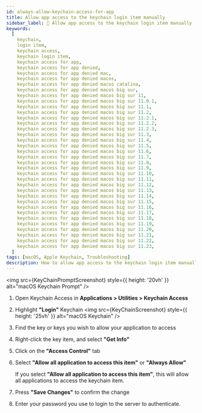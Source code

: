 ```yaml
---
id: always-allow-keychain-access-for-app
title: Allow app access to the keychain login item manually
sidebar_label: 🔑 Allow app access to the keychain login item manually
keywords:
  [
    keychain,
    login item,
    keychain access,
    keychain login item,
    keychain access for app,
    keychain access for app denied,
    keychain access for app denied mac,
    keychain access for app denied macos,
    keychain access for app denied macos catalina,
    keychain access for app denied macos big sur,
    keychain access for app denied macos big sur 11,
    keychain access for app denied macos big sur 11.0.1,
    keychain access for app denied macos big sur 11.1,
    keychain access for app denied macos big sur 11.2,
    keychain access for app denied macos big sur 11.2.1,
    keychain access for app denied macos big sur 11.2.2,
    keychain access for app denied macos big sur 11.2.3,
    keychain access for app denied macos big sur 11.3,
    keychain access for app denied macos big sur 11.4,
    keychain access for app denied macos big sur 11.5,
    keychain access for app denied macos big sur 11.6,
    keychain access for app denied macos big sur 11.7,
    keychain access for app denied macos big sur 11.8,
    keychain access for app denied macos big sur 11.9,
    keychain access for app denied macos big sur 11.10,
    keychain access for app denied macos big sur 11.11,
    keychain access for app denied macos big sur 11.12,
    keychain access for app denied macos big sur 11.13,
    keychain access for app denied macos big sur 11.14,
    keychain access for app denied macos big sur 11.15,
    keychain access for app denied macos big sur 11.16,
    keychain access for app denied macos big sur 11.17,
    keychain access for app denied macos big sur 11.18,
    keychain access for app denied macos big sur 11.19,
    keychain access for app denied macos big sur 11.20,
    keychain access for app denied macos big sur 11.21,
    keychain access for app denied macos big sur 11.22,
    keychain access for app denied macos big sur 11.23,
  ]
tags: [macOS, Apple Keychain, Troubleshooting]
description: How to allow app access to the keychain login item manually
---
```



<img
  src={KeyChainPromptScreenshot}
  style={{ height: '20vh' }}
  alt="macOS Keychain Prompt"
/>

1. Open Keychain Access in **Applications > Utilities > Keychain Access**
2. Highlight **"Login"** Keychain
   <img
     src={KeyChainScreenshot}
     style={{ height: '25vh' }}
     alt="macOS Keychain"
   />
3. Find the key or keys you wish to allow your application to access
4. Right-click the key item, and select **"Get Info"**
5. Click on the **"Access Control"** tab
6. Select **"Allow all application to access this item"** or **"Always Allow"**

   <Admonition type="caution" icon="⚠️" title="Carefull with this option ...">
     <p>
       If you select <b>"Allow all application to access this item"</b>, this
       will allow all applications to access the keychain item.
     </p>
   </Admonition>

7. Press **"Save Changes"** to confirm the change
8. Enter your password you use to login to the server to authenticate.
